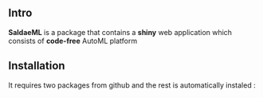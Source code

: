 ## Intro
**SaldaeML** is a package that contains a **shiny** web application which consists of **code-free** AutoML platform  


## Installation 

It requires two packages from github and the rest is automatically instaled :


